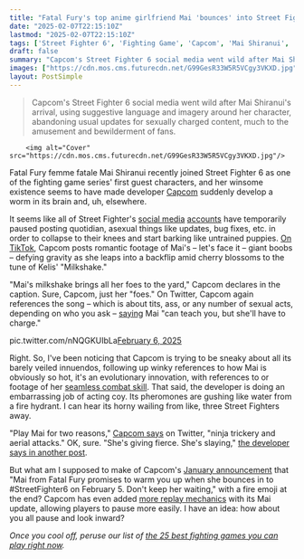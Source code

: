 ```yaml
---
title: "Fatal Fury's top anime girlfriend Mai 'bounces' into Street Fighter 6, and her bouncy arrival is driving Capcom to horny madness: 'She's giving fierce. She's slaying'"
date: "2025-02-07T22:15:10Z"
lastmod: "2025-02-07T22:15:10Z"
tags: ['Street Fighter 6', 'Fighting Game', 'Capcom', 'Mai Shiranui', 'Fatal Fury', 'Social Media Marketing', 'Guest Character']
draft: false
summary: "Capcom's Street Fighter 6 social media went wild after Mai Shiranui's arrival, using suggestive language and imagery around her character, abandoning usual updates for sexually charged content, much to the amusement and bewilderment of fans."
images: ["https://cdn.mos.cms.futurecdn.net/G99GesR33W5R5VCgy3VKXD.jpg"]
layout: PostSimple
---
```

> Capcom's Street Fighter 6 social media went wild after Mai Shiranui's arrival, using suggestive language and imagery around her character, abandoning usual updates for sexually charged content, much to the amusement and bewilderment of fans.


        <img alt="Cover" src="https://cdn.mos.cms.futurecdn.net/G99GesR33W5R5VCgy3VKXD.jpg"/>
        
Fatal Fury femme fatale Mai Shiranui recently joined Street Fighter 6 as one of the fighting game series' first guest characters, and her winsome existence seems to have made developer [Capcom](https://www.gamesradar.com/tag/capcom/) suddenly develop a worm in its brain and, uh, elsewhere.

It seems like all of Street Fighter's [social media](https://www.instagram.com/streetfightergame/) [accounts](https://www.tiktok.com/@streetfighter) have temporarily paused posting quotidian, asexual things like updates, bug fixes, etc. in order to collapse to their knees and start barking like untrained puppies. [On TikTok](https://www.tiktok.com/@streetfighter/video/7459554198233812257), Capcom posts romantic footage of Mai's – let's face it – giant boobs – defying gravity as she leaps into a backflip amid cherry blossoms to the tune of Kelis' "Milkshake."

"Mai's milkshake brings all her foes to the yard," Capcom declares in the caption. Sure, Capcom, just her "foes." On Twitter, Capcom again references the song – which is about tits, ass, or any number of sexual acts, depending on who you ask – [saying](https://x.com/StreetFighter/status/1884013520087601524) Mai "can teach you, but she'll have to charge."

pic.twitter.com/nNQGKUIbLa[February 6, 2025](https://twitter.com/cantworkitout/status/1887599749651394718)

Right. So, I've been noticing that Capcom is trying to be sneaky about all its barely veiled innuendos, following up winky references to how Mai is obviously so hot, it's an evolutionary innovation, with references to or footage of her [seamless combat skill](https://www.reddit.com/r/StreetFighter/comments/1ij395u/mai_shiranui_in_street_fighter_6_is_unreal/). That said, the developer is doing an embarrassing job of acting coy. Its pheromones are gushing like water from a fire hydrant. I can hear its horny wailing from like, three Street Fighters away.

"Play Mai for two reasons," [Capcom says](https://x.com/StreetFighter/status/1879302660861382676) on Twitter, "ninja trickery and aerial attacks." OK, sure. "She's giving fierce. She's slaying," [the developer says in another post](https://x.com/StreetFighter/status/1882201582156066878).

But what am I supposed to make of Capcom's [January announcement](https://x.com/StreetFighter/status/1878940973692043506) that "Mai from Fatal Fury promises to warm you up when she bounces in to #StreetFighter6 on February 5. Don't keep her waiting," with a fire emoji at the end? Capcom has even added [more replay mechanics](https://x.com/StreetFighter/status/1884436308891951569) with its Mai update, allowing players to pause more easily. I have an idea: how about you all pause and look inward?

*Once you cool off, peruse our list of *[<em>the 25 best fighting games you can play right now</em>](https://www.gamesradar.com/best-fighting-games/)*.*
        